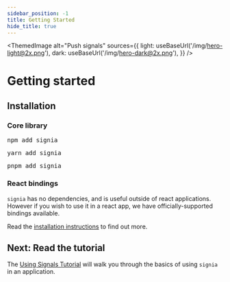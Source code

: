 ```yaml
---
sidebar_position: -1
title: Getting Started
hide_title: true
---
```



<ThemedImage
	alt="Push signals"
	sources={{
		light: useBaseUrl('/img/hero-light@2x.png'),
		dark: useBaseUrl('/img/hero-dark@2x.png'),
	}}
/>

# Getting started

## Installation


### Core library

<Tabs>
	<TabItem value="npm" label="npm">
		<pre>npm add signia</pre>
	</TabItem>
	<TabItem value="yarn" label="yarn">
		<pre>yarn add signia</pre>
	</TabItem>
	<TabItem value="pnpm" label="pnpm">
		<pre>pnpm add signia</pre>
	</TabItem>
</Tabs>

### React bindings

`signia` has no dependencies, and is useful outside of react applications.
However if you wish to use it in a react app, we have officially-supported bindings available.

Read the [installation instructions](react-bindings) to find out more.

## Next: Read the tutorial

The [Using Signals Tutorial](using-signals) will walk you through the basics of using `signia` in an application.
